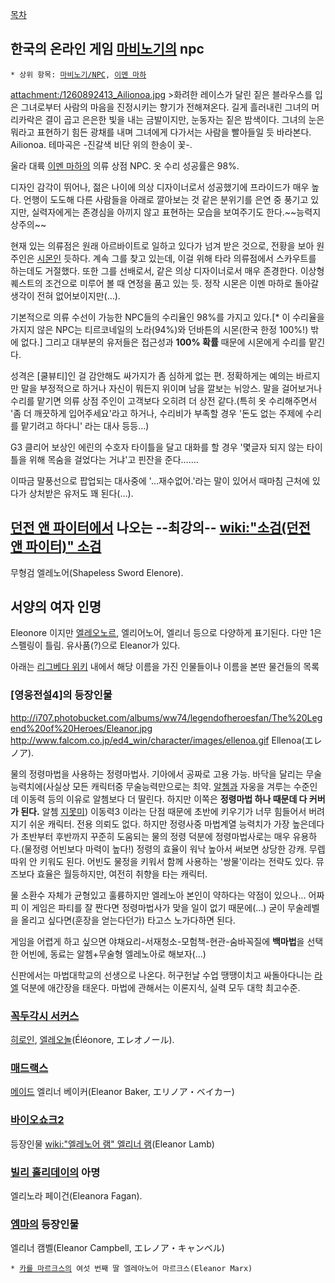 [[목차]]
== 한국의 온라인 게임 [[마비노기]]의 npc ==
 * 상위 항목: [[마비노기/NPC]], [[이멘 마하]]

attachment:/1260892413_Ailionoa.jpg
>화려한 레이스가 달린 짙은 블라우스를 입은 그녀로부터 사람의 마음을 진정시키는 향기가 전해져온다. 길게 흘러내린 그녀의 머리카락은 결이 곱고 은은한 빛을 내는 금발이지만, 눈동자는 짙은 밤색이다. 그녀의 눈은 뭐라고 표현하기 힘든 광채를 내며 그녀에게 다가서는 사람을 빨아들일 듯 바라본다.
Ailionoa. 테마곡은 -진갈색 비단 위의 한송이 꽃-. 

울라 대륙 [[이멘 마하]]의 의류 상점 NPC. 옷 수리 성공률은 98%.

디자인 감각이 뛰어나, 젊은 나이에 의상 디자이너로서 성공했기에 프라이드가 매우 높다. 언행이 도도해 다른 사람들을 아래로 깔아보는 것 같은 분위기를 은연 중 풍기고 있지만, 실력자에게는 존경심을 아끼지 않고 표현하는 모습을 보여주기도 한다.~~능력지상주의~~

현재 있는 의류점은 원래 아르바이트로 일하고 있다가 넘겨 받은 것으로, 전황을 보아 원 주인은 [[시몬]]인 듯하다. 계속 그를 찾고 있는데, 이걸 위해 타라 의류점에서 스카우트를 하는데도 거절했다.
또한 그를 선배로서, 같은 의상 디자이너로서 매우 존경한다. 이상형 퀘스트의 조건으로 미루어 볼 때 연정을 품고 있는 듯. 정작 시몬은 이멘 마하로 돌아갈 생각이 전혀 없어보이지만(…).

기본적으로 의류 수선이 가능한 NPC들의 수리율인 98%를 가지고 있다.[* 이 수리율을 가지지 않은 NPC는 티르코네일의 노라(94%)와 던바튼의 시몬(한국 한정 100%!) 밖에 없다.] 그리고 대부분의 유저들은 접근성과 '''100% 확률''' 때문에 시몬에게 수리를 맡긴다.

성격은 [쿨뷰티]인 걸 감안해도 싸가지가 좀 심하게 없는 편. 정확하게는 예의는 바르지만 말을 부정적으로 하거나 자신이 뭐든지 위이며 남을 깔보는 뉘앙스. 말을 걸어보거나 수리를 맡기면 의류 상점 주인이 고객보다 오히려 더 상전 같다.(특히 옷 수리해주면서 '좀 더 깨끗하게 입어주세요'라고 하거나, 수리비가 부족할 경우 '돈도 없는 주제에 수리를 맡기려고 하다니' 라는 대사 등등…)

G3 클리어 보상인 에린의 수호자 타이틀을 달고 대화를 할 경우 '몇글자 되지 않는 타이틀을 위해 목숨을 걸었다는 거냐'고 핀잔을 준다…….

이따금 말풍선으로 팝업되는 대사중에 '...재수없어.'라는 말이 있어서 때마침 근처에 있다가 상처받은 유저도 꽤 된다(…).

== [[던전 앤 파이터]]에서 나오는 --최강의-- [[wiki:"소검(던전 앤 파이터)" 소검]] ==
무형검 엘레노어(Shapeless Sword Elenore).

== 서양의 여자 인명 ==
Eleonore 이지만 [[엘레오노르]], 엘리어노어, 엘리너 등으로 다양하게 표기된다. 다만 1은 스펠링이 틀림. 유사품(?)으로 Eleanor가 있다.

아래는 [[리그베다 위키]] 내에서 해당 이름을 가진 인물들이나 이름을 본딴 물건들의 목록

=== [영웅전설4]의 등장인물 ===
http://i707.photobucket.com/albums/ww74/legendofheroesfan/The%20Legend%20of%20Heroes/Eleanor.jpg
http://www.falcom.co.jp/ed4_win/character/images/ellenoa.gif 
Ellenoa(エレノア).

물의 정령마법을 사용하는 정령마법사. 기아에서 공짜로 고용 가능. 바닥을 달리는 무술능력치에(사실상 모든 캐릭터중 무술능력만으로는 최약. [[알쳄]]과 자웅을 겨루는 수준인데 이동력 등의 이유로 알쳄보다 더 딸린다. 하지만 이쪽은 '''정령마법 하나 때문데 다 커버가 된다.''' 알쳄 [[지못미]]) 이동력3 이라는 단점 때문에 초반에 키우기가 너무 힘들어서 버려지기 쉬운 캐릭터. 전용 의뢰도 없다. 하지만 정령사중 마법계열 능력치가 가장 높은데다가 초반부터 후반까지 꾸준히 도움되는 물의 정령 덕분에 정령마법사로는 매우 유용하다.(물정령 어빈보다 마력이 높다!) 정령의 효율이 워낙 높아서 써보면 상당한 강캐. 무렙따위 안 키워도 된다. 어빈도 물정을 키워서 함께 사용하는 '쌍물'이라는 전략도 있다. 뮤즈보다 효율은 월등하지만, 여전히 취향을 타는 캐릭터.

물 소환수 자체가 균형있고 훌륭하지만 엘레노아 본인이 약하다는 약점이 있으나... 어짜피 이 게임은 파티를 잘 짠다면 정령마법사가 맞을 일이 없기 때문에(...) 굳이 무술레벨을 올리고 싶다면(훈장을 얻는다던가) 타고스 노가다하면 된다.

게임을 어렵게 하고 싶으면 야채요리-서재청소-모험책-현관-숨바꼭질에 '''백마법'''을 선택한 어빈에, 동료는 알쳄+무술형 엘레노아로 해보자(...)

신판에서는 마법대학교의 선생으로 나온다. 허구헌날 수업 땡땡이치고 싸돌아다니는 [[라엘]] 덕분에 애간장을 태운다. 마법에 관해서는 이론지식, 실력 모두 대학 최고수준.

=== [[꼭두각시 서커스]] ===
[[히로인]], [[엘레오놀]](Éléonore, エレオノール).

=== [[매드랙스]] ===
[[메이드]] 엘리너 베이커(Eleanor Baker, エリノア・ベイカー) 

=== [[바이오쇼크2]] ===
등장인물 [[wiki:"엘레노어 램" 엘리너 램]](Eleanor Lamb)

=== [[빌리 홀리데이]]의 아명 ===
엘리노라 페이건(Eleanora Fagan).

=== [[엠마]]의 등장인물 ===
엘리너 캠벨(Eleanor Campbell, エレノア・キャンベル)
 * [[카를 마르크스]]의 여섯 번째 딸 엘레아노어 마르크스(Eleanor Marx)
 
